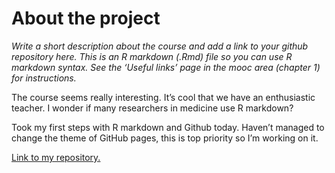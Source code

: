 
# About the project

*Write a short description about the course and add a link to your github repository here. This is an R markdown (.Rmd) file so you can use R markdown syntax. See the 'Useful links' page in the mooc area (chapter 1) for instructions.*  

The course seems really interesting. It's cool that we have an enthusiastic teacher. I wonder if many researchers in medicine use R markdown?  

Took my first steps with R markdown and Github today. Haven't managed to change the theme of GitHub pages, this is top priority so I'm working on it.

[Link to my repository.](https://github.com/pecsimax/IODS-project)
